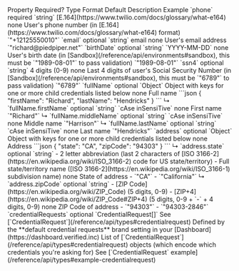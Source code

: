 <tr>
    <th>Property</th>
    <th>Required?</th>
    <th>Type</th>
    <th>Format</th>
    <th>Default</th>
    <th>Description</th>
    <th>Example</th>
</tr>
<tr>
    <td>`phone`</td>
    <td>required</td>
    <td>`string`</td>
    <td>[E.164](https://www.twilio.com/docs/glossary/what-e164)</td>
    <td>none</td>
    <td>User's phone number (in [E.164](https://www.twilio.com/docs/glossary/what-e164) format)</td>
    <td>`"+12125550010"`</td>
</tr>
<tr>
    <td>`email`</td>
    <td>optional</td>
    <td>`string`</td>
    <td>email</td>
    <td>none</td>
    <td>User's email address</td>
    <td>`"richard@piedpiper.net"`</td>
</tr>
<tr>
    <td>`birthDate`</td>
    <td>optional</td>
    <td>`string`</td>
    <td>`YYYY-MM-DD`</td>
    <td>none</td>
    <td>User's birth date (in [Sandbox](/reference/api/environments#sandbox), this must be `"1989-08-01"` to pass validation)</td>
    <td>`"1989-08-01"`</td>
</tr>
<tr>
    <td>`ssn4`</td>
    <td>optional</td>
    <td>`string`</td>
    <td>4 digits (0-9)</td>
    <td>none</td>
    <td>Last 4 digits of user's Social Security Number (in [Sandbox](/reference/api/environments#sandbox), this must be `"6789"` to pass validation)</td>
    <td>`"6789"`</td>
</tr>
<tr>
    <td>`fullName`</td>
    <td>optional</td>
    <td>`Object`</td>
    <td>Object with keys for one or more child credentials listed below</td>
    <td>none</td>
    <td>Full name</td>
    <td>
        ```json
        {
            "firstName": "Richard",
            "lastName": "Hendricks"
        }
        ```
    </td>
</tr>
<tr>
    <td>↳ `fullName.firstName`</td>
    <td>optional</td>
    <td>`string`</td>
    <td>`cAse inSensiTive`</td>
    <td>none</td>
    <td>First name</td>
    <td>`"Richard"`</td>
</tr>
<tr>
    <td>↳ `fullName.middleName`</td>
    <td>optional</td>
    <td>`string`</td>
    <td>`cAse inSensiTive`</td>
    <td>none</td>
    <td>Middle name</td>
    <td>`"Harrison"`</td>
</tr>
<tr>
    <td>↳ `fullName.lastName`</td>
    <td>optional</td>
    <td>`string`</td>
    <td>`cAse inSensiTive`</td>
    <td>none</td>
    <td>Last name</td>
    <td>`"Hendricks"`</td>
</tr>
<tr>
    <td>`address`</td>
    <td>optional</td>
    <td>`Object`</td>
    <td>Object with keys for one or more child credentials listed below</td>
    <td>none</td>
    <td>Address</td>
    <td>
        ```json
        {
            "state": "CA",
            "zipCode": "94303"
        }
        ```
    </td>
</tr>
<tr>
    <td>↳ `address.state`</td>
    <td>optional</td>
    <td>`string`</td>
    <td>
        - 2 letter abbreviation (last 2 characters of [ISO 3166-2](https://en.wikipedia.org/wiki/ISO_3166-2) code for US state/territory)
        - Full state/territory name ([ISO 3166-2](https://en.wikipedia.org/wiki/ISO_3166-1) subdivision name)
    </td>
    <td>none</td>
    <td>State of address</td>
    <td>
        - `"CA"`
        - `"California"`
    </td>
</tr>
<tr>
    <td>↳ `address.zipCode`</td>
    <td>optional</td>
    <td>`string`</td>
    <td>
        - [ZIP Code](https://en.wikipedia.org/wiki/ZIP_Code) (5 digits, 0-9)
        - [ZIP+4](https://en.wikipedia.org/wiki/ZIP_Code#ZIP+4) (5 digits, 0-9 + `-` + 4 digits, 0-9)
    </td>
    <td>none</td>
    <td>ZIP Code of address</td>
    <td>
        - `"94303"`
        - `"94303-2846"`
    </td>
</tr>
<tr>
    <td>`credentialRequests`</td>
    <td>optional</td>
    <td>`CredentialRequest[]`</td>
    <td>See [`CredentialRequest`](/reference/api/types#credentialrequest)</td>
    <td>Defined by the **default credential requests** brand setting in your [Dashboard](https://dashboard.verified.inc)</td>
    <td>List of [`CredentialRequest`](/reference/api/types#credentialrequest) objects (which encode which credentials you're asking for)</td>
    <td>See [`CredentialRequest` example](/reference/api/types#example-credentialrequest)</td>
</tr>